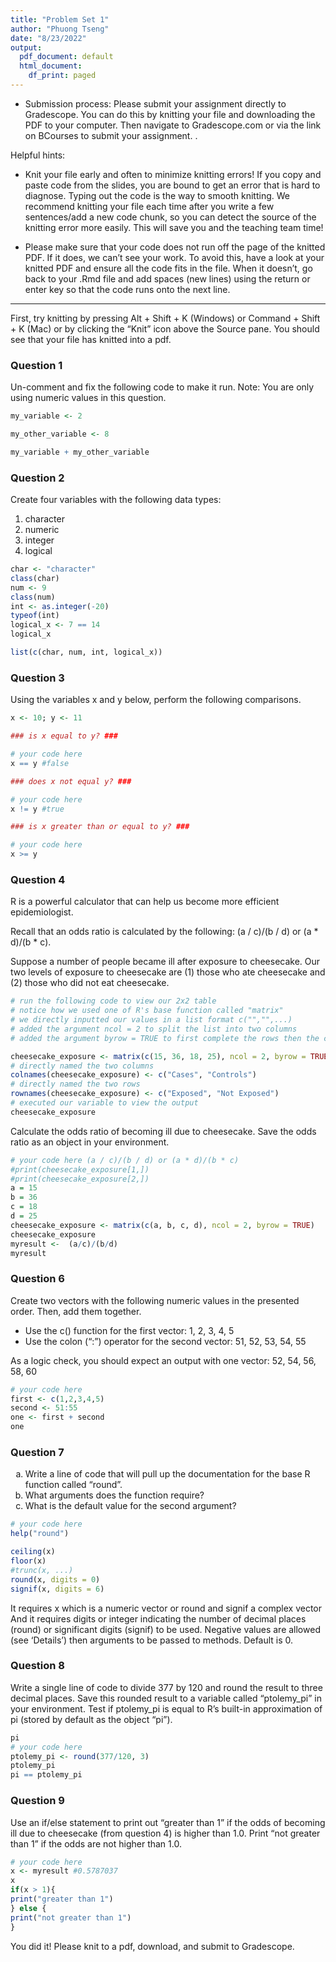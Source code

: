 ```yaml
---
title: "Problem Set 1"
author: "Phuong Tseng"
date: "8/23/2022"
output:
  pdf_document: default
  html_document:
    df_print: paged
---
```


* Submission process: Please submit your assignment directly to Gradescope. You can do this by knitting your file and downloading the PDF to your computer. Then navigate to Gradescope.com or via the link on BCourses to submit your assignment. .

Helpful hints:

- Knit your file early and often to minimize knitting errors! If you copy and paste code from the slides, you are bound to get an error that is hard to diagnose. Typing out the code is the way to smooth knitting. We recommend knitting your file each time after you write a few sentences/add a new code chunk, so you can detect the source of the knitting error more easily. This will save you and the teaching team time!

- Please make sure that your code does not run off the page of the knitted PDF. If it does, we can't see your work. To avoid this, have a look at your knitted PDF and ensure all the code fits in the file. When it doesn't, go back to your .Rmd file and add spaces (new lines) using the return or enter key so that the code runs onto the next line.

--------------------------------------------------------------------------------
\newpage 

First, try knitting by pressing Alt + Shift + K (Windows) or Command + Shift + K (Mac) or by clicking the "Knit" icon above the Source pane. You should see that your file has knitted into a pdf.

### Question 1

Un-comment and fix the following code to make it run. Note: You are only using numeric values in this question.

```r
my_variable <- 2

my_other_variable <- 8

my_variable + my_other_variable
```

\newpage

### Question 2

Create four variables with the following data types:

  1. character
  2. numeric
  3. integer
  4. logical
  
```r
char <- "character"
class(char)
num <- 9
class(num)
int <- as.integer(-20)
typeof(int)
logical_x <- 7 == 14
logical_x

list(c(char, num, int, logical_x))

```

\newpage

### Question 3

Using the variables x and y below, perform the following comparisons.

```r
x <- 10; y <- 11

### is x equal to y? ###

# your code here
x == y #false

### does x not equal y? ###

# your code here
x != y #true

### is x greater than or equal to y? ###

# your code here
x >= y

```


\newpage

### Question 4

R is a powerful calculator that can help us become more efficient epidemiologist. 

Recall that an odds ratio is calculated by the following: (a / c)/(b / d) or (a * d)/(b * c). 

Suppose a number of people became ill after exposure to cheesecake. Our two levels of exposure to cheesecake are (1) those who ate cheesecake and (2) those who did not eat cheesecake. 

```r
# run the following code to view our 2x2 table
# notice how we used one of R's base function called "matrix"
# we directly inputted our values in a list format c("","",...) 
# added the argument ncol = 2 to split the list into two columns
# added the argument byrow = TRUE to first complete the rows then the columns

cheesecake_exposure <- matrix(c(15, 36, 18, 25), ncol = 2, byrow = TRUE)
# directly named the two columns
colnames(cheesecake_exposure) <- c("Cases", "Controls")
# directly named the two rows
rownames(cheesecake_exposure) <- c("Exposed", "Not Exposed")
# executed our variable to view the output
cheesecake_exposure
```

Calculate the odds ratio of becoming ill due to cheesecake. Save the odds ratio as an object in your environment.

```r
# your code here (a / c)/(b / d) or (a * d)/(b * c)
#print(cheesecake_exposure[1,])
#print(cheesecake_exposure[2,])
a = 15
b = 36
c = 18
d = 25
cheesecake_exposure <- matrix(c(a, b, c, d), ncol = 2, byrow = TRUE)
cheesecake_exposure
myresult <-  (a/c)/(b/d)
myresult
```

\newpage

### Question 6

Create two vectors with the following numeric values in the presented order. Then, add them together. 

- Use the c() function for the first vector: 1, 2, 3, 4, 5
- Use the colon (":") operator for the second vector: 51, 52, 53, 54, 55

As a logic check, you should expect an output with one vector: 52, 54, 56, 58, 60

```r
# your code here
first <- c(1,2,3,4,5)
second <- 51:55
one <- first + second
one
```

\newpage

### Question 7

(a) Write a line of code that will pull up the documentation for the base R function called "round". 
(b) What arguments does the function require? 
(c) What is the default value for the second argument? 

```r
# your code here
help("round")

ceiling(x)
floor(x)
#trunc(x, ...)
round(x, digits = 0)
signif(x, digits = 6)
```

It requires x which is a numeric vector or round and signif a complex vector
And it requires digits or integer indicating the number of decimal places (round) or significant digits (signif) to be used. Negative values are allowed (see ‘Details’) then arguments to be passed to methods. Default is 0.

### Question 8

Write a single line of code to divide 377 by 120 and round the result to three decimal places. Save this rounded result to a variable called "ptolemy_pi" in your environment. Test if ptolemy_pi is equal to R's built-in approximation of pi (stored by default as the object "pi").
```r
pi
# your code here
ptolemy_pi <- round(377/120, 3)
ptolemy_pi
pi == ptolemy_pi
```

\newpage

### Question 9
Use an if/else statement to print out "greater than 1" if the odds of becoming ill due to cheesecake (from question 4) is higher than 1.0. Print "not greater than 1" if the odds are not higher than 1.0.
```r
# your code here
x <- myresult #0.5787037
x
if(x > 1){
print("greater than 1")
} else {
print("not greater than 1")
}
```


You did it! Please knit to a pdf, download, and submit to Gradescope. 